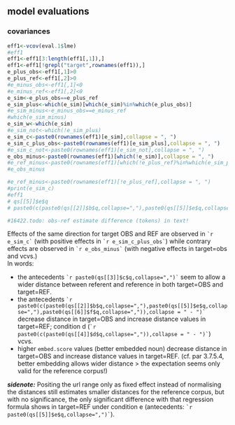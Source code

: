 
## model evaluations
### covariances
```r
eff1<-vcov(eval.1$lme)
#eff1
eff1<-eff1[3:length(eff1[,1]),]
eff1<-eff1[!grepl("target",rownames(eff1)),]
e_plus_obs<-eff1[,1]>0
e_plus_ref<-eff1[,2]>0
#e_minus_obs<-eff1[,1]<0
#e_minus_ref<-eff1[,2]<0
e_sim<-e_plus_obs==e_plus_ref
e_sim_plus<-which(e_sim)[which(e_sim)%in%which(e_plus_obs)]
#e_sim_minus<-e_minus_obs==e_minus_ref
#which(e_sim_minus)
e_sim_w<-which(e_sim)
#e_sim_not<-which(!e_sim_plus)
e_sim_c<-paste0(rownames(eff1)[e_sim],collapse = ", ")
e_sim_c_plus_obs<-paste0(rownames(eff1)[e_sim_plus],collapse = ", ")
#e_sim_c_not<-paste0(rownames(eff1)[e_sim_not],collapse = ", ")
e_obs_minus<-paste0(rownames(eff1)[which(!e_sim)],collapse = ", ")
#e_ref_minus<-paste0(rownames(eff1)[which(!e_plus_ref)%in%which(e_sim_plus)],collapse = ", ")
#e_obs_minus

#e_ref_minus<-paste0(rownames(eff1)[!e_plus_ref],collapse = ", ")
#print(e_sim_c)
#eff1
# qs[[5]]$e$q
# paste0(c(paste0(qs[[2]]$b$q,collapse=","),paste0(qs[[5]]$e$q,collapse=","),paste0(qs[[6]]$f$q,collapse=",")),collapse = " - ")

#16422.todo: obs-ref estimate difference (tokens) in text!
```

Effects of the same direction for target OBS and REF are observed in ``` `r e_sim_c` ``` (with positive effects in ``` `r e_sim_c_plus_obs` ```) while contrary effects are observed in ``` `r e_obs_minus` ``` (with negative effects in target=obs and vcvs.)   
In words:   

- the antecedents ``` `r paste0(qs[[3]]$c$q,collapse=",")` ``` seem to allow a wider distance between referent and reference in both target=OBS and target=REF. 
- the antecedents ``` `r paste0(c(paste0(qs[[2]]$b$q,collapse=","),paste0(qs[[5]]$e$q,collapse=","),paste0(qs[[6]]$f$q,collapse=",")),collapse = " - ")` ``` decrease distance in target=OBS and increase distance values in target=REF; condition d (``` `r paste0(c(paste0(qs[[4]]$d$q,collapse=",")),collapse = " - ")` ```) vcvs.   
- higher ```embed.score``` values (better embedded noun) decrease distance in target=OBS and increase distance values in target=REF. (cf. par 3.7.5.4, better embedding allows wider distance > the expectation seems only valid for the reference corpus!)

***sidenote:*** Positing the url range only as fixed effect instead of normalising the distances still estimates smaller distances for the reference corpus, but with no significance, the only significant difference with that regression formula shows in target=REF under condition e (antecedents: ``` `r paste0(qs[[5]]$e$q,collapse=",")` ```).








